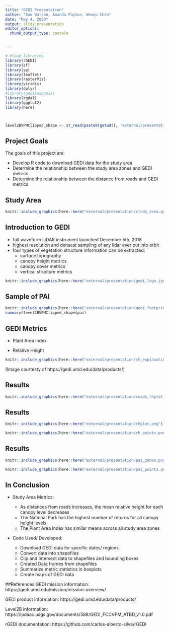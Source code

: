 ```yaml
---
title: "GEDI Presentation"
author: "Sam Watson, Amanda Payton, Wenqu Chen"
date: "May 4, 2020"
output: slidy_presentation
editor_options: 
  chunk_output_type: console


---
```


```r
# #load libraries
library(rGEDI)
library(sf)
library(sp)
library(leaflet)
library(rasterVis)
library(viridis)
library(dplyr)
#library(gediamazonia)
library(rgdal)
library(ggplot2)
library(here)



level2BVPMClipped_shape <- st_read(paste0(getwd(), "external/presentation/level2bvpm_Clipped.shp"))
```


## Project Goals

The goals of this project are:

- Develop R code to download GEDI data for the study area 
- Determine the relationship between the study area zones and GEDI metrics
- Determine the relationship between the distance from roads and GEDI metrics


## Study Area

```r
knitr::include_graphics(here::here("external/presentation/study_area.png"))
```

## Introduction to GEDI

- full waveform LiDAR instrument launched December 5th, 2018
- highest resolution and densest sampling of any lidar ever put into orbit
- four types of vegetation structure information can be extracted: 
    - surface topography
    - canopy height metrics
    - canopy cover metrics
    - vertical structure metrics

```r
knitr::include_graphics(here::here("external/presentation/gedi_logo.jpg"))

```

## Sample of PAI
```r
knitr::include_graphics(here::here("external/presentation/gedi_footprint.png"))
summary(level2BVPMClipped_shape$pai)
```


## GEDI Metrics

- Plant Area Index

- Relative Height

```r
knitr::include_graphics(here::here("external/presentation/rh_explanation.png"))
```
(Image courtesty of https://gedi.umd.edu/data/products/)


## Results

```r
knitr::include_graphics(here::here("external/presentation/roads_rhplot.png"))
```


## Results

```r

knitr::include_graphics(here::here("external/presentation/rhplot.png"))

knitr::include_graphics(here::here("external/presentation/rh_points.png"))

```

## Results
```r

knitr::include_graphics(here::here("external/presentation/pai_zones.png"))

knitr::include_graphics(here::here("external/presentation/pai_points.png"))

```

## In Conclusion

 - Study Area Metrics:

    - As distances from roads increases, the mean relative height for each canopy level decreases
    - The National Park has the highest number of returns for all canopy height levels
    - The Plant Area Index has similar means across all study area zones

 - Code Used/ Developed:

    - Download GEDI data for specific dates/ regions
    - Convert data into shapefiles
    - Clip and Intersect data to shapefiles and bounding boxes
    - Created Data frames from shapefiles
    - Summarize metric statistics in boxplots
    - Create maps of GEDI data


##References
GEDI mission information:
https://gedi.umd.edu/mission/mission-overview/

GEDI product information:
https://gedi.umd.edu/data/products/

Level2B information:
https://lpdaac.usgs.gov/documents/588/GEDI_FCCVPM_ATBD_v1.0.pdf

rGEDI documentation:
https://github.com/carlos-alberto-silva/rGEDI





